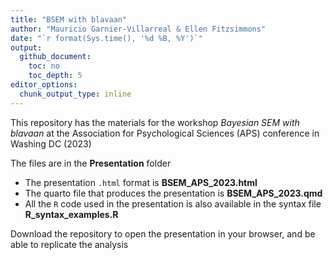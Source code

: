```yaml
---
title: "BSEM with blavaan"
author: "Mauricio Garnier-Villarreal & Ellen Fitzsimmons"
date: "`r format(Sys.time(), '%d %B, %Y')`"
output:   
  github_document:
    toc: no
    toc_depth: 5
editor_options:
  chunk_output_type: inline
---
```




This repository has the materials for the workshop *Bayesian SEM with blavaan* at the Association for Psychological Sciences (APS) conference in Washing DC (2023)

The files are in the **Presentation** folder

- The presentation ```.html``` format is **BSEM_APS_2023.html**
- The quarto file that produces the presentation is **BSEM_APS_2023.qmd**
- All the ```R``` code used in the presentation is also available in the syntax file **R_syntax_examples.R**

Download the repository to open the presentation in your browser, and be able to replicate the analysis


